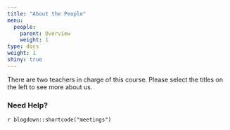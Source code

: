 ```yaml
---
title: "About the People"
menu:
  people:
    parent: Overview
    weight: 1
type: docs
weight: 1
shiny: true
---
```


There are two teachers in charge of this course. Please select the titles on the left to see more about us. 

### Need Help?

`r blogdown::shortcode("meetings")`
